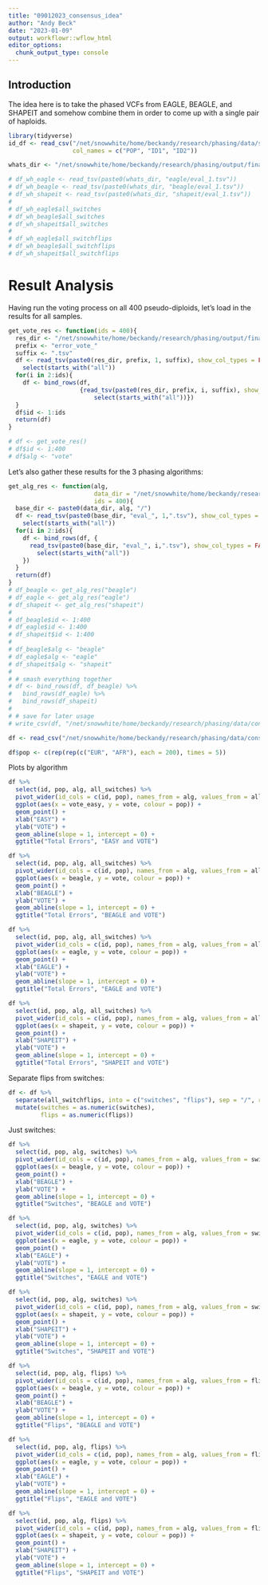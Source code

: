 ```yaml
---
title: "09012023_consensus_idea"
author: "Andy Beck"
date: "2023-01-09"
output: workflowr::wflow_html
editor_options:
  chunk_output_type: console
---
```


## Introduction

The idea here is to take the phased VCFs from EAGLE, BEAGLE, and SHAPEIT and somehow combine them in order to come up with a single pair of haploids.

```r
library(tidyverse)
id_df <- read_csv("/net/snowwhite/home/beckandy/research/phasing/data/sample_pairs_18apr2023.csv", 
                  col_names = c("POP", "ID1", "ID2"))
```

```r
whats_dir <- "/net/snowwhite/home/beckandy/research/phasing/output/final_switch_errors/whatshap/"

# df_wh_eagle <- read_tsv(paste0(whats_dir, "eagle/eval_1.tsv"))
# df_wh_beagle <- read_tsv(paste0(whats_dir, "beagle/eval_1.tsv"))
# df_wh_shapeit <- read_tsv(paste0(whats_dir, "shapeit/eval_1.tsv"))
# 
# df_wh_eagle$all_switches
# df_wh_beagle$all_switches
# df_wh_shapeit$all_switches
# 
# df_wh_eagle$all_switchflips
# df_wh_beagle$all_switchflips
# df_wh_shapeit$all_switchflips
```

# Result Analysis

Having run the voting process on all 400 pseudo-diploids, let's load in the results for all samples.

```r
get_vote_res <- function(ids = 400){
  res_dir <- "/net/snowwhite/home/beckandy/research/phasing/output/final_switch_errors/vote/"
  prefix <- "error_vote_"
  suffix <- ".tsv"
  df <- read_tsv(paste0(res_dir, prefix, 1, suffix), show_col_types = FALSE) %>% 
    select(starts_with("all"))
  for(i in 2:ids){
    df <- bind_rows(df,
                    {read_tsv(paste0(res_dir, prefix, i, suffix), show_col_types = FALSE) %>%
                        select(starts_with("all"))})
  }
  df$id <- 1:ids
  return(df)
}

# df <- get_vote_res()
# df$id <- 1:400
# df$alg <- "vote"
```

Let's also gather these results for the 3 phasing algorithms:

```r
get_alg_res <- function(alg, 
                        data_dir = "/net/snowwhite/home/beckandy/research/phasing/output/final_switch_errors/whatshap/",
                        ids = 400){
  base_dir <- paste0(data_dir, alg, "/")
  df <- read_tsv(paste0(base_dir, "eval_", 1,".tsv"), show_col_types = FALSE) %>%
    select(starts_with("all"))
  for(i in 2:ids){
    df <- bind_rows(df, {
      read_tsv(paste0(base_dir, "eval_", i,".tsv"), show_col_types = FALSE) %>%
        select(starts_with("all"))
    })
  }
  return(df)
}
# df_beagle <- get_alg_res("beagle")
# df_eagle <- get_alg_res("eagle")
# df_shapeit <- get_alg_res("shapeit")
# 
# df_beagle$id <- 1:400
# df_eagle$id <- 1:400
# df_shapeit$id <- 1:400
# 
# df_beagle$alg <- "beagle"
# df_eagle$alg <- "eagle"
# df_shapeit$alg <- "shapeit"
# 
# # smash everything together
# df <- bind_rows(df, df_beagle) %>%
#   bind_rows(df_eagle) %>%
#   bind_rows(df_shapeit)
# 
# # save for later usage
# write_csv(df, "/net/snowwhite/home/beckandy/research/phasing/data/consensus/whatshap_counts.csv")
```

```r
df <- read_csv("/net/snowwhite/home/beckandy/research/phasing/data/consensus/whatshap_counts.csv")

df$pop <- c(rep(rep(c("EUR", "AFR"), each = 200), times = 5))
```

Plots by algorithm

```r
df %>%
  select(id, pop, alg, all_switches) %>%
  pivot_wider(id_cols = c(id, pop), names_from = alg, values_from = all_switches) %>%
  ggplot(aes(x = vote_easy, y = vote, colour = pop)) +
  geom_point() +
  xlab("EASY") +
  ylab("VOTE") +
  geom_abline(slope = 1, intercept = 0) +
  ggtitle("Total Errors", "EASY and VOTE")

df %>%
  select(id, pop, alg, all_switches) %>%
  pivot_wider(id_cols = c(id, pop), names_from = alg, values_from = all_switches) %>%
  ggplot(aes(x = beagle, y = vote, colour = pop)) +
  geom_point() +
  xlab("BEAGLE") +
  ylab("VOTE") +
  geom_abline(slope = 1, intercept = 0) +
  ggtitle("Total Errors", "BEAGLE and VOTE")

df %>%
  select(id, pop, alg, all_switches) %>%
  pivot_wider(id_cols = c(id, pop), names_from = alg, values_from = all_switches) %>%
  ggplot(aes(x = eagle, y = vote, colour = pop)) +
  geom_point() +
  xlab("EAGLE") +
  ylab("VOTE") +
  geom_abline(slope = 1, intercept = 0) +
  ggtitle("Total Errors", "EAGLE and VOTE")

df %>%
  select(id, pop, alg, all_switches) %>%
  pivot_wider(id_cols = c(id, pop), names_from = alg, values_from = all_switches) %>%
  ggplot(aes(x = shapeit, y = vote, colour = pop)) +
  geom_point() +
  xlab("SHAPEIT") +
  ylab("VOTE") +
  geom_abline(slope = 1, intercept = 0) +
  ggtitle("Total Errors", "SHAPEIT and VOTE")
```

Separate flips from switches:

```r
df <- df %>%
  separate(all_switchflips, into = c("switches", "flips"), sep = "/", remove = FALSE) %>%
  mutate(switches = as.numeric(switches),
         flips = as.numeric(flips))
```

Just switches:

```r
df %>%
  select(id, pop, alg, switches) %>%
  pivot_wider(id_cols = c(id, pop), names_from = alg, values_from = switches) %>%
  ggplot(aes(x = beagle, y = vote, colour = pop)) +
  geom_point() +
  xlab("BEAGLE") +
  ylab("VOTE") +
  geom_abline(slope = 1, intercept = 0) +
  ggtitle("Switches", "BEAGLE and VOTE")

df %>%
  select(id, pop, alg, switches) %>%
  pivot_wider(id_cols = c(id, pop), names_from = alg, values_from = switches) %>%
  ggplot(aes(x = eagle, y = vote, colour = pop)) +
  geom_point() +
  xlab("EAGLE") +
  ylab("VOTE") +
  geom_abline(slope = 1, intercept = 0) +
  ggtitle("Switches", "EAGLE and VOTE")

df %>%
  select(id, pop, alg, switches) %>%
  pivot_wider(id_cols = c(id, pop), names_from = alg, values_from = switches) %>%
  ggplot(aes(x = shapeit, y = vote, colour = pop)) +
  geom_point() +
  xlab("SHAPEIT") +
  ylab("VOTE") +
  geom_abline(slope = 1, intercept = 0) +
  ggtitle("Switches", "SHAPEIT and VOTE")
```

```r
df %>%
  select(id, pop, alg, flips) %>%
  pivot_wider(id_cols = c(id, pop), names_from = alg, values_from = flips) %>%
  ggplot(aes(x = beagle, y = vote, colour = pop)) +
  geom_point() +
  xlab("BEAGLE") +
  ylab("VOTE") +
  geom_abline(slope = 1, intercept = 0) +
  ggtitle("Flips", "BEAGLE and VOTE")

df %>%
  select(id, pop, alg, flips) %>%
  pivot_wider(id_cols = c(id, pop), names_from = alg, values_from = flips) %>%
  ggplot(aes(x = eagle, y = vote, colour = pop)) +
  geom_point() +
  xlab("EAGLE") +
  ylab("VOTE") +
  geom_abline(slope = 1, intercept = 0) +
  ggtitle("Flips", "EAGLE and VOTE")

df %>%
  select(id, pop, alg, flips) %>%
  pivot_wider(id_cols = c(id, pop), names_from = alg, values_from = flips) %>%
  ggplot(aes(x = shapeit, y = vote, colour = pop)) +
  geom_point() +
  xlab("SHAPEIT") +
  ylab("VOTE") +
  geom_abline(slope = 1, intercept = 0) +
  ggtitle("Flips", "SHAPEIT and VOTE")
```
